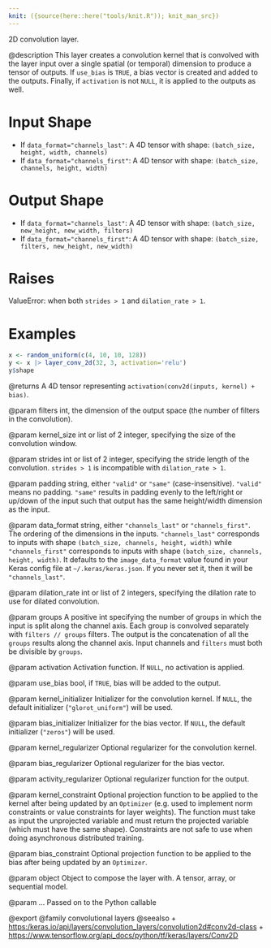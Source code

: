 ```yaml
---
knit: ({source(here::here("tools/knit.R")); knit_man_src})
---
```

2D convolution layer.

@description
This layer creates a convolution kernel that is convolved with the layer
input over a single spatial (or temporal) dimension to produce a tensor of
outputs. If `use_bias` is `TRUE`, a bias vector is created and added to the
outputs. Finally, if `activation` is not `NULL`, it is applied to the
outputs as well.

# Input Shape
- If `data_format="channels_last"`:
    A 4D tensor with shape: `(batch_size, height, width, channels)`
- If `data_format="channels_first"`:
    A 4D tensor with shape: `(batch_size, channels, height, width)`

# Output Shape
- If `data_format="channels_last"`:
    A 4D tensor with shape: `(batch_size, new_height, new_width, filters)`
- If `data_format="channels_first"`:
    A 4D tensor with shape: `(batch_size, filters, new_height, new_width)`

# Raises
ValueError: when both `strides > 1` and `dilation_rate > 1`.

# Examples
```r
x <- random_uniform(c(4, 10, 10, 128))
y <- x |> layer_conv_2d(32, 3, activation='relu')
y$shape
```

@returns
A 4D tensor representing `activation(conv2d(inputs, kernel) + bias)`.

@param filters
int, the dimension of the output space (the number of filters
in the convolution).

@param kernel_size
int or list of 2 integer, specifying the size of the
convolution window.

@param strides
int or list of 2 integer, specifying the stride length
of the convolution. `strides > 1` is incompatible with
`dilation_rate > 1`.

@param padding
string, either `"valid"` or `"same"` (case-insensitive).
`"valid"` means no padding. `"same"` results in padding evenly to
the left/right or up/down of the input such that output has the same
height/width dimension as the input.

@param data_format
string, either `"channels_last"` or `"channels_first"`.
The ordering of the dimensions in the inputs. `"channels_last"`
corresponds to inputs with shape
`(batch_size, channels, height, width)`
while `"channels_first"` corresponds to inputs with shape
`(batch_size, channels, height, width)`. It defaults to the
`image_data_format` value found in your Keras config file at
`~/.keras/keras.json`. If you never set it, then it will be
`"channels_last"`.

@param dilation_rate
int or list of 2 integers, specifying the dilation
rate to use for dilated convolution.

@param groups
A positive int specifying the number of groups in which the
input is split along the channel axis. Each group is convolved
separately with `filters // groups` filters. The output is the
concatenation of all the `groups` results along the channel axis.
Input channels and `filters` must both be divisible by `groups`.

@param activation
Activation function. If `NULL`, no activation is applied.

@param use_bias
bool, if `TRUE`, bias will be added to the output.

@param kernel_initializer
Initializer for the convolution kernel. If `NULL`,
the default initializer (`"glorot_uniform"`) will be used.

@param bias_initializer
Initializer for the bias vector. If `NULL`, the
default initializer (`"zeros"`) will be used.

@param kernel_regularizer
Optional regularizer for the convolution kernel.

@param bias_regularizer
Optional regularizer for the bias vector.

@param activity_regularizer
Optional regularizer function for the output.

@param kernel_constraint
Optional projection function to be applied to the
kernel after being updated by an `Optimizer` (e.g. used to implement
norm constraints or value constraints for layer weights). The
function must take as input the unprojected variable and must return
the projected variable (which must have the same shape). Constraints
are not safe to use when doing asynchronous distributed training.

@param bias_constraint
Optional projection function to be applied to the
bias after being updated by an `Optimizer`.

@param object
Object to compose the layer with. A tensor, array, or sequential model.

@param ...
Passed on to the Python callable

@export
@family convolutional layers
@seealso
+ <https:/keras.io/api/layers/convolution_layers/convolution2d#conv2d-class>
+ <https://www.tensorflow.org/api_docs/python/tf/keras/layers/Conv2D>
